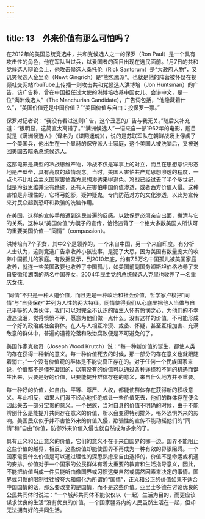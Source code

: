 ```yaml
---
---
---
```

title: 13　外来价值有那么可怕吗？
---




在2012年的美国总统竞选中，共和党候选人之一的保罗（Ron Paul）是一个具有攻击性的角色，他在军队当过兵，以爱国者的面目出现在选民面前。1月7日的共和党候选人辩论会上，他攻击候选人桑托伦（Rick Santorum）是“大政府人物”，又讥笑候选人金里奇（Newt Gingrich）是“熊包鹰派”。也就是他的阵营被怀疑在视频社交网站YouTube上传播一则攻击共和党候选人洪博培（Jon Huntsman）的广告，该广告称，曾在中国担任过大使的洪博培收养中国女儿、会讲中文，是一位“满洲候选人”（The Manchurian Candidate），广告词包括，“他隐藏着什么”，“美国价值还是中国价值？”“美国价值与自由：投保罗一票。”

保罗对记者说：“我没有看过这则广告，这个丑恶的广告与我无关。”随后又补充道：“很明显，这简直太离谱了。”“满洲候选人”一语来自一部1962年的电影，题目就是《满洲候选人》（译名为《谍网迷魂》），说的是苏联军队在朝鲜战场上俘虏了一个美国兵，他出生在一个显赫的保守派人士家庭，这个美国人被洗脑后，又被送回美国去暗杀总统候选人。

这部电影是典型的冷战思维产物，冷战不仅是军事上的对立，而且在思想意识形态地是严壁垒，具有高度的敌情观念。当时，美国人害怕共产党思想渗透的程度，一点也不比社会主义国家害怕西方思想渗透来得逊色。冷战已经过去了半个多世纪，但是冷战思维并没有绝迹，还有人在害怕中国价值渗透，或者西方价值入侵。这种害怕是非理性的，它杯弓蛇影，疑神疑鬼，专门防范对方的文化渗透，以此为宣传来对民众起到恐吓和欺骗的洗脑作用。

在美国，这样的宣传手段遭到选民普遍的反感。以致保罗必须亲自出面，撇清与它的关系。这种以“美国价值”为幌子的宣传，恰恰违背了一个绝大多数美国人所认可的重要美国价值—“同情”（compassion）。

洪博培有7个子女，其中2个是领养的，一个来自中国，另一个来自印度。有分析人士认为，这则竞选广告拿收养小孩说事，是犯了大忌，因为美国有数量庞大的收养中国孤儿的家庭。有数据显示，到2010年底，约有7.5万名中国孤儿被美国家庭收养，就连一些美国政要也收养了中国孤儿，如美国前副国务卿斯坦伯格收养了来自安徽和湖南的两名中国养女，2004年民主党的总统候选人克里也收养了一名重庆女孩。

“同情”不只是一种人道价值，而且更是一种政治和社会价值，哲学家卢梭把“同情”与“自我保存”并列为人性的两大特征。同情使得我们从心底里把他人当做与自己平等的人类伙伴，我们可以对完全不认识的陌生人怀有怜悯之心，为他们的不幸遭遇流泪，觉得愤愤不平，愿意为他们做一点什么。没有这样的价值，不可能形成一个好的政治或社会群体。在人与人相互冷漠、戒备、怀疑，甚至互相加害、充满敌意的群体中，普遍的道德沦落和政治腐败便是不可避免的了。

美国作家克勒奇（Joseph Wood Krutch）说：“每一种新价值的诞生，都使人类的存在获得一种新的意义。每一种价值死去的时候，那一部分的存在意义也就跟随着消亡。”一个没有价值观的群体是不能说真正存在的。对于任何一个民族国家来说，价值都不是僵死凝固的，以前没有的价值可以通过各种途径和不同的机遇而诞生出来，只要是好的价值，只要能提升群体存在的意义，来自什么地方并不重要。

每一种好的价值，如自由、平等、尊严、人权，都能使群体存在获得新的积极意义。与此相反，如果人们漫不经心地拒绝或让一些价值死去，他们的群体存在便会因此失去一部分宝贵的意义。一个民族，当对自身的价值不明确的时候，由于不能辨别什么是能提升共同存在意义的价值，所以会变得特别排外，格外恐惧外来的影响。美国民众似乎并不害怕外来的价值入侵，欺骗性的宣传不能动摇他们的“同情”和“自由”价值，防御外来价值入侵也就自然成为多余的了。

具有正义和公正意义的价值，它们的意义不在于来自国界的哪一边。国界不能阻止这些价值的越界，相反，这些价值却能使国界不再成为一种有效的界限阻碍。一个国家需要什么价值是可以通过理性的深思熟虑来自由选择的，价值不是命运或机遇的安排。价值对于一个国家的公民群体有着太重要的教育和生活指导意义，因此，不能把价值当成一件只能听由像国界或习惯这类自然或偶然因素来决定的事情。国界或习惯的限制往往被夸大和僵化为所谓的“国情”，正义和公正的价值如果不适合中国国情的话，那么要改变的是国情，而不是这些价值。亚里士多德在讨论优良的公民共同体时说过：“一个城邦共同体不能仅仅以（一起）生活为目的，而更应该谋求优良的生活”没有优良的价值，一个国家疆界内的人民虽然生活在一起，但却无法拥有好的共同生活。